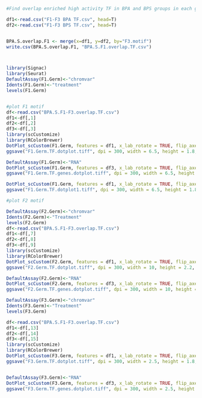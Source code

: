 

```r
#Find overlap enriched high activity TF in BPA and BPS groups in each generation

df1<-read.csv("F1-F3 BPA TF.csv", head=T)
df2<-read.csv("F1-F3 BPS TF.csv", head=T)


BPA.S.overlap.F1 <- merge(x=df1, y=df2, by="F3.motif")
write.csv(BPA.S.overlap.F1, "BPA.S.F1.overlap.TF.csv")




```






```r
library(Signac)
library(Seurat)
DefaultAssay(F1.Germ)<-"chromvar"
Idents(F1.Germ)<-"treatment"
levels(F1.Germ)


#plot F1 motif 
df<-read.csv("BPA.S.F1-F3.overlap.TF.csv")
df1<-df[,1]
df2<-df[,2]
df3<-df[,3]
library(scCustomize)
library(RColorBrewer)
DotPlot_scCustom(F1.Germ, features = df1, x_lab_rotate = TRUE, flip_axes = F, dot.scale = 5, colors_use = colorRampPalette(c("#87cefa", "lightgrey", "#dc143c"))(256)) + xlab('Treatment') +  ylab('Motif')+theme(axis.title.x = element_blank(), axis.title.y = element_blank())+theme(axis.text = element_text(color='black', size=7))+theme(legend.key.size = unit(0.15, 'cm'))+theme(legend.title = element_text(size = 5))+theme(axis.line.x = element_line(size=0.55))+theme(axis.line.y = element_line(size=0.55))+theme(axis.ticks.x = element_line(size=0.55))+theme(axis.ticks.y = element_line(size = 0.55))+theme(legend.text = element_text(size = 5))+ scale_x_discrete(labels=df2)
ggsave("F1.Germ.TF.dotplot.tiff", dpi = 300, width = 6.5, height = 1.8, bg="white")

DefaultAssay(F1.Germ)<-"RNA"
DotPlot_scCustom(F1.Germ, features = df3, x_lab_rotate = TRUE, flip_axes = F, dot.scale = 5) + xlab('Treatment') +  ylab('Motif')+theme(axis.title.x = element_blank(), axis.title.y = element_blank())+theme(axis.text = element_text(color='black', size=7))+theme(legend.key.size = unit(0.15, 'cm'))+theme(legend.title = element_text(size = 5))+theme(axis.line.x = element_line(size=0.55))+theme(axis.line.y = element_line(size=0.55))+theme(axis.ticks.x = element_line(size=0.55))+theme(axis.ticks.y = element_line(size = 0.55))+theme(legend.text = element_text(size = 5))
ggsave("F1.Germ.TF.genes.dotplot.tiff", dpi = 300, width = 6.5, height = 1.8, bg="white")

DotPlot_scCustom(F1.Germ, features = df1, x_lab_rotate = TRUE, flip_axes = F, dot.scale = 5) + xlab('Treatment') +  ylab('Motif')+theme(axis.title.x = element_blank(), axis.title.y = element_blank())+theme(axis.text = element_text(color='black', size=7))+theme(legend.key.size = unit(0.15, 'cm'))+theme(legend.title = element_text(size = 5))+theme(axis.line.x = element_line(size=0.55))+theme(axis.line.y = element_line(size=0.55))+theme(axis.ticks.x = element_line(size=0.55))+theme(axis.ticks.y = element_line(size = 0.55))+theme(legend.text = element_text(size = 5))+ scale_x_discrete(labels=df2)
ggsave("F1.Germ.TF.dotplot1.tiff", dpi = 300, width = 6.5, height = 1.8, bg="white")


```














```r

#plot F2 motif 

DefaultAssay(F2.Germ)<-"chromvar"
Idents(F2.Germ)<-"Treatment"
levels(F2.Germ)
df<-read.csv("BPA.S.F1-F3.overlap.TF.csv")
df1<-df[,7]
df2<-df[,8]
df3<-df[,9]
library(scCustomize)
library(RColorBrewer)
DotPlot_scCustom(F2.Germ, features = df1, x_lab_rotate = TRUE, flip_axes = F, dot.scale = 5, colors_use = colorRampPalette(c("#87cefa", "lightgrey", "#dc143c"))(256)) + xlab('Treatment') +  ylab('Motif')+theme(axis.title.x = element_blank(), axis.title.y = element_blank())+theme(axis.text = element_text(color='black', size=7))+theme(legend.key.size = unit(0.15, 'cm'))+theme(legend.title = element_text(size = 5))+theme(axis.line.x = element_line(size=0.55))+theme(axis.line.y = element_line(size=0.55))+theme(axis.ticks.x = element_line(size=0.55))+theme(axis.ticks.y = element_line(size = 0.55))+theme(legend.text = element_text(size = 5))+ scale_x_discrete(labels=df2)+ scale_y_discrete(labels=c("CON","BPA","BPS"))
ggsave("F2.Germ.TF.dotplot.tiff", dpi = 300, width = 10, height = 2.2, bg="white")

DefaultAssay(F2.Germ)<-"RNA"
DotPlot_scCustom(F2.Germ, features = df3, x_lab_rotate = TRUE, flip_axes = F, dot.scale = 5) + xlab('Treatment') +  ylab('Motif')+theme(axis.title.x = element_blank(), axis.title.y = element_blank())+theme(axis.text = element_text(color='black', size=7))+theme(legend.key.size = unit(0.15, 'cm'))+theme(legend.title = element_text(size = 5))+theme(axis.line.x = element_line(size=0.55))+theme(axis.line.y = element_line(size=0.55))+theme(axis.ticks.x = element_line(size=0.55))+theme(axis.ticks.y = element_line(size = 0.55))+theme(legend.text = element_text(size = 5))+ scale_y_discrete(labels=c("CON","BPA","BPS"))
ggsave("F2.Germ.TF.genes.dotplot.tiff", dpi = 300, width = 10, height = 1.8, bg="white")


```
```r

DefaultAssay(F3.Germ)<-"chromvar"
Idents(F3.Germ)<-"Treatment"
levels(F3.Germ)

df<-read.csv("BPA.S.F1-F3.overlap.TF.csv")
df1<-df[,13]
df2<-df[,14]
df3<-df[,15]
library(scCustomize)
library(RColorBrewer)
DotPlot_scCustom(F3.Germ, features = df1, x_lab_rotate = TRUE, flip_axes = F, dot.scale = 5, colors_use = colorRampPalette(c("#87cefa", "lightgrey", "#dc143c"))(256)) + xlab('Treatment') +  ylab('Motif')+theme(axis.title.x = element_blank(), axis.title.y = element_blank())+theme(axis.text = element_text(color='black', size=7))+theme(legend.key.size = unit(0.1, 'cm'))+theme(legend.title = element_text(size = 4))+theme(axis.line.x = element_line(size=0.55))+theme(axis.line.y = element_line(size=0.55))+theme(axis.ticks.x = element_line(size=0.55))+theme(axis.ticks.y = element_line(size = 0.55))+theme(legend.text = element_text(size = 4))+ scale_x_discrete(labels=df2)+ scale_y_discrete(labels=c("CON","BPA","BPS"))
ggsave("F3.Germ.TF.dotplot.tiff", dpi = 300, width = 2.5, height = 1.8, bg="white")


DefaultAssay(F3.Germ)<-"RNA"
DotPlot_scCustom(F3.Germ, features = df3, x_lab_rotate = TRUE, flip_axes = F, dot.scale = 5) + xlab('Treatment') +  ylab('Motif')+theme(axis.title.x = element_blank(), axis.title.y = element_blank())+theme(axis.text = element_text(color='black', size=7))+theme(legend.key.size = unit(0.15, 'cm'))+theme(legend.title = element_text(size = 5))+theme(axis.line.x = element_line(size=0.55))+theme(axis.line.y = element_line(size=0.55))+theme(axis.ticks.x = element_line(size=0.55))+theme(axis.ticks.y = element_line(size = 0.55))+theme(legend.text = element_text(size = 5))+ scale_y_discrete(labels=c("CON","BPA","BPS"))
ggsave("F3.Germ.TF.genes.dotplot.tiff", dpi = 300, width = 2.5, height = 1.8, bg="white")


```

